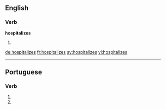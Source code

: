 ==English==

===Verb===
'''hospitalizes'''

# {{en-third-person singular of|hospitalize}}

[[de:hospitalizes]]
[[fr:hospitalizes]]
[[sv:hospitalizes]]
[[vi:hospitalizes]]

----
==Portuguese==

===Verb===
{{head|pt|verb form}}
# {{conjugation of|hospitalizar||2|s|present|subjunctive|lang=pt}}
# {{conjugation of|hospitalizar||2|s|negative|imperative|lang=pt}}
{{rfc-auto}}